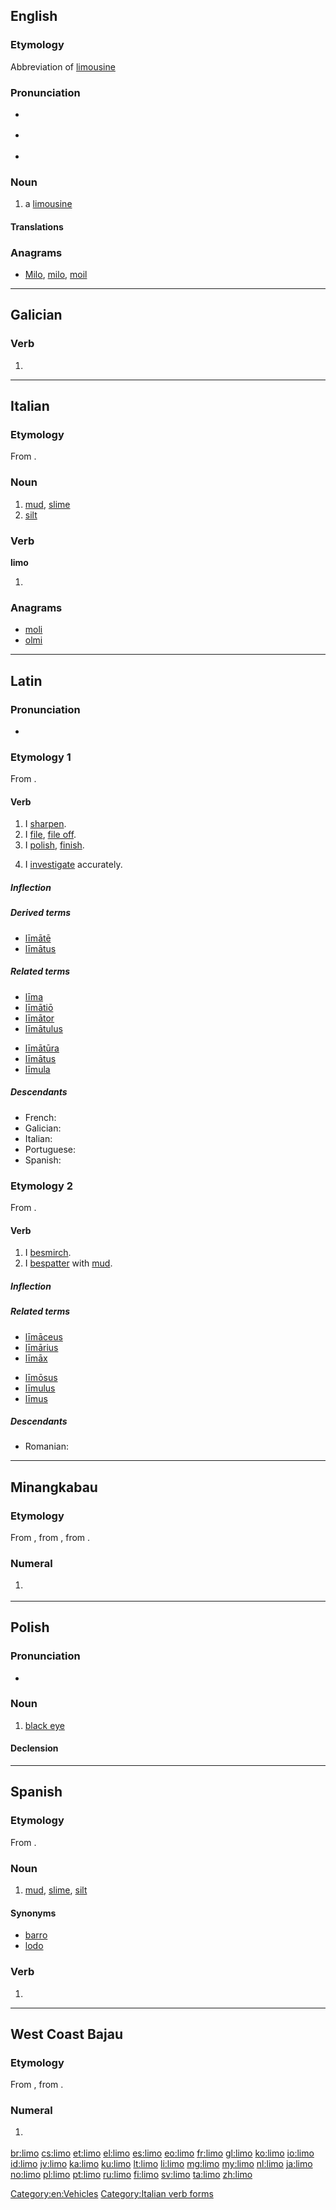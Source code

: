 {{also|Limo|limò|limó}}
==English==

===Etymology===
Abbreviation of [[limousine]]

===Pronunciation===
* {{a|UK}} {{IPA|/ˈlɪ.məʊ/}}
* {{a|US}} {{IPA|/ˈlɪ.moʊ/}}
* {{rhymes|ɪməʊ}}

===Noun===
{{en-noun}}

# {{context|slang|lang=en}} a [[limousine]]

====Translations====
{{trans-see|limousine}}

===Anagrams===
* [[Milo#English|Milo]], [[milo#English|milo]], [[moil#English|moil]]

[[Category:en:Vehicles]]

----

==Galician==

===Verb===
{{gl-verb-form}}

# {{conjugation of|limar||lang=gl|1|s|pres|ind}}

----

==Italian==

===Etymology===
From {{etyl|la|it}} {{term|limus|lang=la}}.

===Noun===
{{it-noun||m||limi}}

# [[mud]], [[slime]]
# [[silt]]

===Verb===
'''limo'''

# {{conjugation of|limare||1|s|pres|ind|lang=it}}

===Anagrams===
* [[moli#Italian|moli]]
* [[olmi#Italian|olmi]]

[[Category:Italian verb forms]]

----

==Latin==

===Pronunciation===
* {{a|Classical}} {{IPA|/ˈliː.moː/|lang=la}}

===Etymology 1===
From {{term/t|la|līma||a file, rasp}}.

====Verb====
{{la-verb|limo|līmō|limare|līmāre|limavi|līmāvī|limatum|līmātum}}

# I [[sharpen]].
# I [[file]], [[file off]].
# I [[polish]], [[finish]].
# {{context|figuratively|lang=la}} I [[investigate]] accurately.

=====Inflection=====
{{la-conj-1st|līm|līmāv|līmāt|11=lim|22=limav|33=limat}}

=====Derived terms=====
* [[limate|līmātē]]
* [[limatus|līmātus]]

=====Related terms=====
{{top2}}
* [[lima#Latin|līma]]
* [[limatio|līmātiō]]
* [[limator|līmātor]]
* [[limatulus|līmātulus]]
{{mid2}}
* [[limatura|līmātūra]]
* [[limatus|līmātus]]
* [[limula|līmula]]
{{bottom}}

=====Descendants=====
* French: {{l|fr|limer}}
* Galician: {{l|gl|limar}}
* Italian: {{l|it|limare}}
* Portuguese: {{l|pt|limar}}
* Spanish: {{l|es|limar}}

===Etymology 2===
From {{term/t|la|līmus||mud, slime}}.

====Verb====
{{la-verb|limo|līmō|limare|līmāre|limavi|līmāvī|limatum|līmātum}}

# I [[besmirch]].
# I [[bespatter]] with [[mud]].

=====Inflection=====
{{la-conj-1st-nopass|līm|līmāv|līmāt|11=lim|22=limav|33=limat}}

=====Related terms=====
{{top2}}
* [[limaceus|līmāceus]]
* [[limarius|līmārius]]
* [[limax|līmāx]]
{{mid2}}
* [[limosus|līmōsus]]
* [[limulus|līmulus]]
* [[limus|līmus]]
{{bottom}}

=====Descendants=====
* Romanian: {{l|ro|ima}}

----

==Minangkabau==
{{cardinalbox|min|4|5|6|ampek|anam}}

===Etymology===
From {{etyl|poz-mly-pro|min}} {{term/t|poz-mly-pro|*lima(ʔ)}}, from {{etyl|poz-pro|min}} {{term/t|poz-pro|*lima}}, from {{etyl|map-pro|min}} {{term/t|map-pro|*lima}}.

===Numeral===
{{head|min|numeral}}

# {{context|cardinal|lang=min}} {{l|en|five}}

----

==Polish==

===Pronunciation===
* {{audio|Pl-limo.ogg|Audio}}

===Noun===
{{pl-noun|n}}

# {{context|colloquial|lang=pl}} [[black eye]]

====Declension====
{{pl-decl-noun-n|li|m}}

----

==Spanish==

===Etymology===
From {{etyl|la|es}} {{term|limus|lang=la}}.

===Noun===
{{es-noun|m}}

# [[mud]], [[slime]], [[silt]]

====Synonyms====
* [[barro]] {{m}}
* [[lodo]] {{m}}

===Verb===
{{es-verb-form|limar}}

# {{es-verb form of|ending=ar|mood=indicative|tense=present|pers=1|number=singular|limar}}

----

==West Coast Bajau==

===Etymology===
From {{etyl|poz-pro|bdr}} {{term/t|poz-pro|*lima}}, from {{etyl|map-pro|bdr}} {{term/t|map-pro|*lima}}.

===Numeral===
{{head|bdr|numeral}}

# {{context|cardinal|lang=bdr}} {{l|en|five}}

[[br:limo]]
[[cs:limo]]
[[et:limo]]
[[el:limo]]
[[es:limo]]
[[eo:limo]]
[[fr:limo]]
[[gl:limo]]
[[ko:limo]]
[[io:limo]]
[[id:limo]]
[[jv:limo]]
[[ka:limo]]
[[ku:limo]]
[[lt:limo]]
[[li:limo]]
[[mg:limo]]
[[my:limo]]
[[nl:limo]]
[[ja:limo]]
[[no:limo]]
[[pl:limo]]
[[pt:limo]]
[[ru:limo]]
[[fi:limo]]
[[sv:limo]]
[[ta:limo]]
[[zh:limo]]